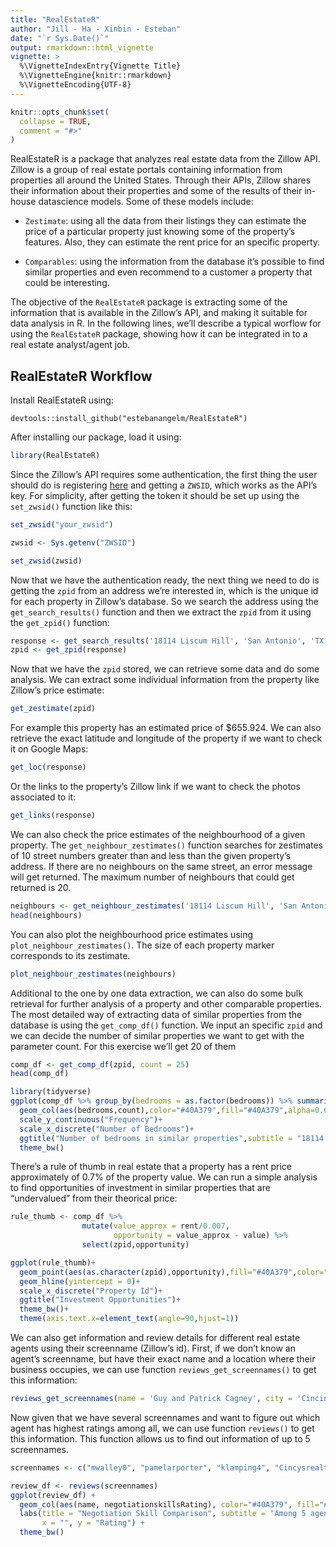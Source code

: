 ```yaml
---
title: "RealEstateR"
author: "Jill - Ha - Xinbin - Esteban"
date: "`r Sys.Date()`"
output: rmarkdown::html_vignette
vignette: >
  %\VignetteIndexEntry{Vignette Title}
  %\VignetteEngine{knitr::rmarkdown}
  %\VignetteEncoding{UTF-8}
---
```


```r
knitr::opts_chunk$set(
  collapse = TRUE,
  comment = "#>"
)
```

RealEstateR is a package that analyzes real estate data from the Zillow API. Zillow is a group of real estate portals containing information from properties all around the United States. Through their APIs, Zillow shares their information about their properties and some of the results of their in-house datascience models. Some of these models include:

- `Zestimate`: using all the data from their listings they can estimate the price of a particular property just knowing some of the property's features. Also, they can estimate the rent price for an specific property.

- `Comparables`: using the information from the database it's possible to find similar properties and even recommend to a customer a property that could be interesting.

The objective of the `RealEstateR` package is extracting some of the information that is available in the Zillow's API, and making it suitable for data analysis in R. In the following lines, we'll describe a typical worflow for using the `RealEstateR` package, showing how it can be integrated in to a real estate analyst/agent job.

## RealEstateR Workflow

Install RealEstateR using:

```
devtools::install_github("estebanangelm/RealEstateR")
```

After installing our package, load it using:

```r
library(RealEstateR)
```

Since the Zillow's API requires some authentication, the first thing the user should do is registering [here](http://www.zillow.com/webservice/Registration.htm) and getting a `ZWSID`, which works as the API's key. For simplicity, after getting the token it should be set up using the `set_zwsid()` function like this:

```r
set_zwsid("your_zwsid")
```

```r
zwsid <- Sys.getenv("ZWSID")
```

```r
set_zwsid(zwsid)
```

Now that we have the authentication ready, the next thing we need to do is getting the `zpid` from an address we're interested in, which is the unique id for each property in Zillow's database. So we search the address using the `get_search_results()` function and then we extract the `zpid` from it using the `get_zpid()` function:

```r
response <- get_search_results('18114 Liscum Hill', 'San Antonio', 'TX')
zpid <- get_zpid(response)
```


Now that we have the `zpid` stored, we can retrieve some data and do some analysis. We can extract some individual information from the property like Zillow's price estimate:

```r
get_zestimate(zpid)
```

For example this property has an estimated price of $655.924. We can also retrieve the exact latitude and longitude of the property if we want to check it on Google Maps:

```r
get_loc(response)
```

Or the links to the property's Zillow link if we want to check the photos associated to it:

```r
get_links(response)
```

We can also check the price estimates of the neighbourhood of a given property. The `get_neighbour_zestimates()` function searches for zestimates of 10 street numbers greater than and less than the given property's address. If there are no neighbours on the same street, an error message will get returned. The maximum number of neighbours that could get returned is 20.

```r
neighbours <- get_neighbour_zestimates('18114 Liscum Hill', 'San Antonio', 'TX')
head(neighbours)
```

You can also plot the neighbourhood price estimates using `plot_neighbour_zestimates()`. The size of each property marker corresponds to its zestimate.

```r
plot_neighbour_zestimates(neighbours)
```

Additional to the one by one data extraction, we can also do some bulk retrieval for further analysis of a property and other comparable properties. The most detailed way of extracting data of similar properties from the database is using the `get_comp_df()` function. We input an specific `zpid` and we can decide the number of similar properties we want to get with the parameter count. For this exercise we'll get 20 of them

```r
comp_df <- get_comp_df(zpid, count = 25)
head(comp_df)
```

```r
library(tidyverse)
ggplot(comp_df %>% group_by(bedrooms = as.factor(bedrooms)) %>% summarize(count = n()))+
  geom_col(aes(bedrooms,count),color="#40A379",fill="#40A379",alpha=0.6)+
  scale_y_continuous("Frequency")+
  scale_x_discrete("Number of Bedrooms")+
  ggtitle("Number of bedrooms in similar properties",subtitle = "18114 Liscum Hill San Antonio, TX")+
  theme_bw()
```

There's a rule of thumb in real estate that a property has a rent price approximately of 0.7% of the property value. We can run a simple analysis to find opportunities of investment in similar properties that are "undervalued" from their theorical price:

```r
rule_thumb <- comp_df %>% 
                mutate(value_approx = rent/0.007,
                       opportunity = value_approx - value) %>% 
                select(zpid,opportunity)

ggplot(rule_thumb)+
  geom_point(aes(as.character(zpid),opportunity),fill="#40A379",color="#40A379")+
  geom_hline(yintercept = 0)+
  scale_x_discrete("Property Id")+
  ggtitle("Investment Opportunities")+
  theme_bw()+
  theme(axis.text.x=element_text(angle=90,hjust=1))
```

We can also get information and review details for different real estate agents using their screenname (Zillow's id). First, if we don't know an agent's screenname, but have their exact name and a location where their business occupies, we can use function `reviews_get_screennames()` to get this information:

```r
reviews_get_screennames(name = 'Guy and Patrick Cagney', city = 'Cincinnati', state = 'OH')
```

Now given that we have several screennames and want to figure out which agent has highest ratings among all, we can use function `reviews()` to get this information. This function allows us to find out information of up to 5 screennames. 

```r
screennames <- c("mwalley0", "pamelarporter", "klamping4", "Cincysrealtor", "Guy24") 

review_df <- reviews(screennames)
ggplot(review_df) +
  geom_col(aes(name, negotiationskillsRating), color="#40A379", fill="#40A379", alpha=0.6) + 
  labs(title = "Negotiation Skill Comparison", subtitle = "Among 5 agents in Cincinnati, OH", caption = "Data from Zillow.com",  
       x = "", y = "Rating") + 
  theme_bw()
```
